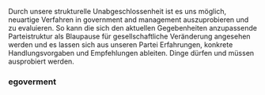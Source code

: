 Durch unsere strukturelle Unabgeschlossenheit ist es uns möglich, neuartige Verfahren in government and management auszuprobieren und zu evaluieren. So kann die sich den aktuellen Gegebenheiten anzupassende Parteistruktur als Blaupause für gesellschaftliche Veränderung angesehen werden und es lassen sich aus unseren Partei Erfahrungen, konkrete Handlungsvorgaben und Empfehlungen ableiten. Dinge dürfen und müssen ausprobiert werden. 

=== egoverment ===